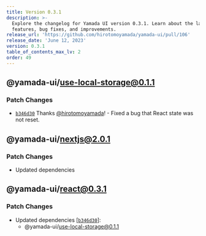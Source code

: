 ```yaml
---
title: Version 0.3.1
description: >-
  Explore the changelog for Yamada UI version 0.3.1. Learn about the latest
  features, bug fixes, and improvements.
release_url: 'https://github.com/hirotomoyamada/yamada-ui/pull/106'
release_date: 'June 12, 2023'
version: 0.3.1
table_of_contents_max_lv: 2
order: 49
---
```


## @yamada-ui/use-local-storage@0.1.1

### Patch Changes

- [`b346d30`](https://github.com/hirotomoyamada/yamada-ui/commit/b346d305d809e72ff47dca7f8b4898b2597cac10) Thanks [@hirotomoyamada](https://github.com/hirotomoyamada)! - Fixed a bug that React state was not reset.

## @yamada-ui/nextjs@2.0.1

### Patch Changes

- Updated dependencies

## @yamada-ui/react@0.3.1

### Patch Changes

- Updated dependencies \[[`b346d30`](https://github.com/hirotomoyamada/yamada-ui/commit/b346d305d809e72ff47dca7f8b4898b2597cac10)]:
  - @yamada-ui/use-local-storage@0.1.1
